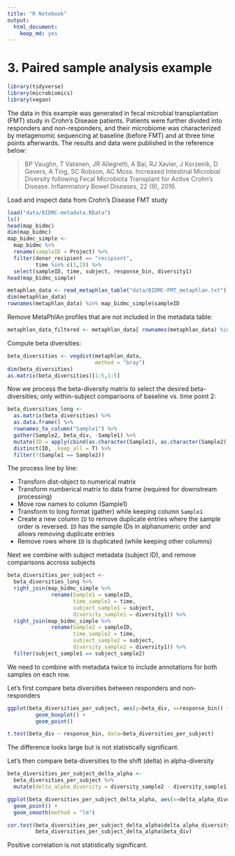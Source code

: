 ```yaml
---
title: "R Notebook"
output:
  html_document:
    keep_md: yes
---
```


# 3. Paired sample analysis example

```r
library(tidyverse)
library(microbiomics)
library(vegan)
```

The data in this example was generated in fecal microbial transplantation (FMT) study in Crohn's Disease patients. Patients were further divided into responders and non-responders, and their microbiome was characterized by metagenomic sequencing at baseline (before FMT) and at three time points afterwards. The results and data were published in the reference below:

> BP Vaughn, T Vatanen, JR Allegretti, A Bai, RJ Xavier, J Korzenik, D Gevers, A Ting, SC Robson, AC Moss. Increased Intestinal Microbial Diversity following Fecal Microbiota Transplant for Active Crohn's Disease. Inflammatory Bowel Diseases, 22 (9), 2016.

Load and inspect data from Crohn's Disease FMT study

```r
load("data/BIDMC-metadata.RData")
ls()
head(map_bidmc)
dim(map_bidmc)
map_bidmc_simple <-
  map_bidmc %>%
  rename(sampleID = Project) %>%
  filter(donor_recipient == "recipient",
         time %in% c(1,2)) %>%
  select(sampleID, time, subject, response_bin, diversity1) 
head(map_bidmc_simple)

metaphlan_data <- read_metaphlan_table("data/BIDMC-FMT_metaphlan.txt")
dim(metaphlan_data)
rownames(metaphlan_data) %in% map_bidmc_simple$sampleID
```
Remove MetaPhlAn profiles that are not included in the metadata table:
```r
metaphlan_data_filtered <- metaphlan_data[ rownames(metaphlan_data) %in% map_bidmc_simple$sampleID , ]
```
Compute beta diversities:
```r
beta_diversities <- vegdist(metaphlan_data, 
                            method = "bray")
dim(beta_diversities)
as.matrix(beta_diversities)[1:5,1:5]
```
Now we process the beta-diversity matrix to select the desired beta-diversities; only within-subject comparisons of baseline vs. time point 2:
```r
beta_diversities_long <- 
  as.matrix(beta_diversities) %>%
  as.data.frame() %>%
  rownames_to_column("Sample1") %>%
  gather(Sample2, beta_div, -Sample1) %>%
  mutate(ID = apply(cbind(as.character(Sample1), as.character(Sample2)), 1, function(x) {str_c(sort(x), collapse = ":")})) %>%
  distinct(ID, .keep_all = T) %>%
  filter(!(Sample1 == Sample2))
```
The process line by line:

* Transforn dist-object to numerical matrix
* Transform numberical matrix to data frame (required for downstream processing)
* Move row names to column (Sample1)
* Transform to long format (gather) while keeping column `Sample1`
* Create a new column `ID` to remove duplicate entries where the sample order is reversed. `ID` has the sample IDs in alphanumeric order and allows removing duplicate entries
* Remove rows where `ID` is duplicated (while keeping other columns)

Next we combine with subject metadata (subject ID), and remove comparisons accross subjects
```r
beta_diversities_per_subject <- 
  beta_diversities_long %>%
  right_join(map_bidmc_simple %>%
              rename(Sample1 = sampleID,
                     time_sample1 = time,
                     subject_sample1 = subject,
                     diversity_sample1 = diversity1)) %>%
  right_join(map_bidmc_simple %>%
              rename(Sample2 = sampleID,
                     time_sample2 = time,
                     subject_sample2 = subject,
                     diversity_sample2 = diversity1)) %>%
  filter(subject_sample1 == subject_sample2)
```
We need to combine with metadata twice to include annotations for both samples on each row.

Let's first compare beta diversities between responders and non-responders
```r
ggplot(beta_diversities_per_subject, aes(y=beta_div, x=response_bin)) +
         geom_boxplot() +
         geom_point()

t.test(beta_div ~ response_bin, data=beta_diversities_per_subject)
```
The difference looks large but is not statistically significant.

Let's then compare beta-diversities to the shift (delta) in alpha-diversity
```r
beta_diversities_per_subject_delta_alpha <- 
  beta_diversities_per_subject %>%
  mutate(delta_alpha_diversity = diversity_sample2 - diversity_sample1) 

ggplot(beta_diversities_per_subject_delta_alpha, aes(x=delta_alpha_diversity, beta_div)) + 
  geom_point() + 
  geom_smooth(method = "lm")

cor.test(beta_diversities_per_subject_delta_alpha$delta_alpha_diversity,
         beta_diversities_per_subject_delta_alpha$beta_div)
```
Positive correlation is not statistically significant.